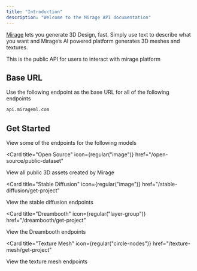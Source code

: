 ```yaml
---
title: "Introduction"
description: "Welcome to the Mirage API documentation"
---
```


[Mirage](https://www.mirageml.com/) lets you generate 3D Design, fast. Simply use text to describe what you want and Mirage’s AI powered platform generates 3D meshes and textures.

This is the public API for users to interact with mirage platform

## Base URL

Use the following endpoint as the base URL for all of the following endpoints

```bash
api.mirageml.com
```

## Get Started

View some of the endpoints for the following models

<Card
  title="Open Source"
  icon={regular("image")}
  href="/open-source/public-dataset"
>
  View all public 3D assets created by Mirage
</Card>

<Card
  title="Stable Diffusion"
  icon={regular("image")}
  href="/stable-diffusion/get-project"
>
  View the stable diffusion endpoints
</Card>

<Card
  title="Dreambooth"
  icon={regular("layer-group")}
  href="/dreambooth/get-project"
>
  View the Dreambooth endpoints
</Card>

<Card
  title="Texture Mesh"
  icon={regular("circle-nodes")}
  href="/texture-mesh/get-project"
>
  View the texture mesh endpoints
</Card>
